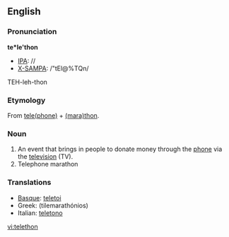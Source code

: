 ==English==

===Pronunciation===
'''te*le'thon'''
* [[IPA]]: //
* [[X-SAMPA]]: /"tEl@%TQn/
TEH-leh-thon

===Etymology===
From [[telephone|tele(phone)]] + [[marathon|(mara)thon]].

===Noun===
{{en-noun}}

# An event that brings in people to donate money through the [[phone]] via the [[television]] (TV).
# Telephone marathon

===Translations===
* [[Basque]]: [[teletoi]]
* Greek: {{t|el|τηλεμαραθώνιος|m|sc=Grek}} (tilemarathónios)
* Italian: [[teletono]]

[[vi:telethon]]
